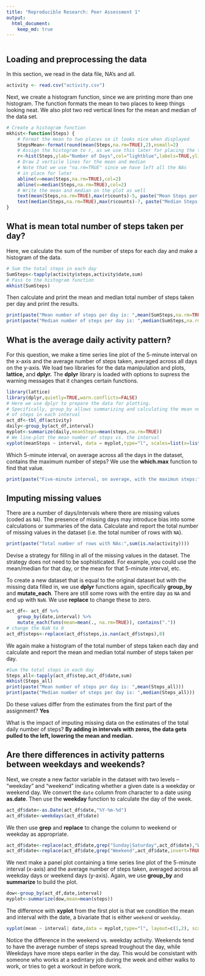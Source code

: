 ```yaml
---
title: "Reproducible Research: Peer Assessment 1"
output: 
  html_document:
    keep_md: true
---
```


```r
```

## Loading and preprocessing the data
In this section, we read in the data file, NA's and all.

```r
activity <- read.csv("activity.csv")
```

Next, we create a histogram function, since we are printing more than one histogram. The function formats the mean to two places to keep things looking neat. We also plot two red vertical lines for the mean and median of the data set.

```r
# Create a histogram function
mkhist<-function(Steps) {  
    # Format the mean to two places so it looks nice when displayed
    StepsMean<-format(round(mean(Steps,na.rm=TRUE),2),nsmall=2)
    # Assign the histogram to r, as we use this later for placing the text
    r<-hist(Steps,ylab="Number of Days",col="lightblue",labels=TRUE,ylim = c(0, 29))
    # Draw 2 verticle lines for the mean and median
    # Note that we use "na.rm=TRUE" since we have left all the NAs
    # in place for later
    abline(v=mean(Steps,na.rm=TRUE),col=2)
    abline(v=median(Steps,na.rm=TRUE),col=2)
    # Write the mean and median on the plot as well
    text(mean(Steps,na.rm=TRUE),max(r$counts)-5, paste("Mean Steps per Day",StepsMean), adj = c(1, NA), col = 2)
    text(median(Steps,na.rm=TRUE),max(r$counts)-7, paste("Median Steps per Day",median(Steps,na.rm=TRUE)),adj = c(0, NA), col = 2)
}
```

## What is mean total number of steps taken per day?
Here, we calculate the sum of the number of steps for each day and make a histogram of the data.

```r
# Sum the total steps in each day
SumSteps<-tapply(activity$steps,activity$date,sum)
# Pass to the histogram function
mkhist(SumSteps)
```

Then calculate and print the mean and median total number of steps taken per day and print the results.

```r
print(paste("Mean number of steps per day is: ",mean(SumSteps,na.rm=TRUE)))
print(paste("Median number of steps per day is: ",median(SumSteps,na.rm=TRUE)))
```

## What is the average daily activity pattern?
For this question, we make a time series line plot of the 5-minute interval on the x-axis and the average number of steps taken, averaged across all days on the y-axis. We load two libraries for the data manipulation and plots, **lattice,** and **dplyr.** The **dplyr** library is loaded with options to supress the warning messages that it changes certain functions.

```r
library(lattice)
library(dplyr,quietly=TRUE,warn.conflicts=FALSE)
# Here we use dplyr to prepare the data for plotting. 
# Specifically, group_by allows summarizing and calculating the mean number
# of steps in each interval
act_df<-tbl_df(activity)
daily<-group_by(act_df,interval)
myplot<-summarize(daily,meanSteps=mean(steps,na.rm=TRUE))
# We line-plot the mean number of steps vs. the interval
xyplot(meanSteps ~ interval, data = myplot,type="l", scales=list(x=list(at=c(0,500,1000,1500,2000,2355), rot=90)),ylab="Average Number of Steps",main="Average Number of Steps Taken, Averaged Across All Days")
```

Which 5-minute interval, on average across all the days in the dataset, contains the maximum number of steps? We use the **which.max** function to find that value.

```r
print(paste("Five-minute interval, on average, with the maximun steps:",myplot[which.max(myplot$meanSteps),1]))
```

## Imputing missing values
There are a number of days/intervals where there are missing values (coded as `NA`). The presence of missing days may introduce bias into some calculations or summaries of the data. Calculate and report the total number of missing values in the dataset (i.e. the total number of rows with `NA`).

```r
print(paste("Total number of rows with NAs:",sum(is.na(activity))))
```

Devise a strategy for filling in all of the missing values in the dataset. The strategy does not need to be sophisticated. For example, you could use the mean/median for that day, or the mean for that 5-minute interval, etc.

To create a new dataset that is equal to the original dataset but with the missing data filled in, we use **dplyr** functions again, specifically **group_by** and **mutate_each**. There are still some rows with the entire day as `NA` and end up with `NaN`. We use **replace** to change these to zero.

```r
act_df<- act_df %>%
    group_by(date,interval) %>%
    mutate_each(funs(mean=mean(., na.rm=TRUE)), contains("."))
# change the NaN to 0
act_df$steps<-replace(act_df$steps,is.nan(act_df$steps),0)
```

We again make a histogram of the total number of steps taken each day and calculate and report the mean and median total number of steps taken per day. 

```r
#Sum the total steps in each day
Steps_all<-tapply(act_df$step,act_df$date,sum)
mkhist(Steps_all)
print(paste("Mean number of steps per day is: ",mean(Steps_all)))
print(paste("Median number of steps per day is: ",median(Steps_all)))
```

Do these values differ from the estimates from the first part of the assignment? **Yes**

What is the impact of imputing missing data on the estimates of the total daily number of steps? **By adding in intervals with zeros, the data gets pulled to the left, lowering the mean and median.** 


## Are there differences in activity patterns between weekdays and weekends?
Next, we create a new factor variable in the dataset with two levels – “weekday” and “weekend” indicating whether a given date is a weekday or weekend day. We convert the `date` column from character to a date using **as.date**. Then use the **weekday** function to calculate the day of the week. 

```r
act_df$date<-as.Date(act_df$date,"%Y-%m-%d")
act_df$date<-weekdays(act_df$date)
```

We then use **grep** and **replace** to change the column to weekend or weekday as appropriate.

```r
act_df$date<-replace(act_df$date,grep("Sunday|Saturday",act_df$date),"Weekend")
act_df$date<-replace(act_df$date,grep("Weekend",act_df$date,invert=TRUE),"Weekday")
```

We next make a panel plot containing a time series line plot of the 5-minute interval (x-axis) and the average number of steps taken, averaged across all weekday days or weekend days (y-axis). Again, we use **group_by** and **summarize** to build the plot. 

```r
dow<-group_by(act_df,date,interval)
myplot<-summarize(dow,mean=mean(steps))
```

The difference with **xyplot** from the first plot is that we condition the mean and interval with the date, a bivariate that is either `weekend` or `weekday`.

```r
xyplot(mean ~ interval| date,data = myplot,type="l", layout=c(1,2), scales=list(x=list(at=c(0,500,1000,1500,2000,2355), rot=90)),ylab="Average Number of Steps",main="Average Number of Steps Taken, Averaged Across All Days")
```

Notice the difference in the weekend vs. weekday activity. Weekends tend to have the average number of steps spread troughout the day, while Weekdays have more steps earlier in the day. This would be consistant with someone who works at a sedintary job during the week and either walks to work, or tries to get a workout in before work.